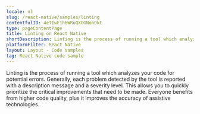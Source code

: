 ```yaml
---
locale: nl
slug: /react-native/samples/linting
contentfulID: 4eTIwF1h6WRuQXOGNonOkt
type: pageContentPage
title: Linting on React Native
shortDescription: Linting is the process of running a tool which analyzes your code for potential errors.
platformFilter: React Native
layout: Layout - Code samples
tag: React Native code sample
---
```


Linting is the process of running a tool which analyzes your code for potential errors. Generally, each problem detected by the tool is reported with a description message and a severity level. This allows you to quickly prioritize the critical improvements that need to be made. Everyone benefits from higher code quality, plus it improves the accuracy of assistive technologies.

<CodeSample id="linting" locale="nl" platform="react native"/>